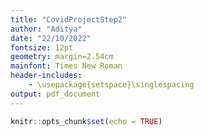 ```yaml
---
title: "CovidProjectStep2"
author: "Aditya"
date: "22/10/2022"
fontsize: 12pt
geometry: margin=2.54cm
mainfont: Times New Roman
header-includes:
    - \usepackage{setspace}\singlespacing
output: pdf_document
---
```


```r
knitr::opts_chunk$set(echo = TRUE)
```


